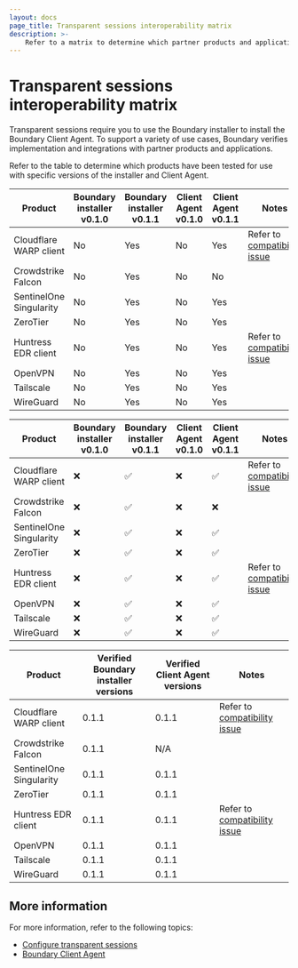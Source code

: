 ```yaml
---
layout: docs
page_title: Transparent sessions interoperability matrix
description: >-
    Refer to a matrix to determine which partner products and applications are supported by the Boundary components required for transparent sessions.
---
```


# Transparent sessions interoperability matrix

Transparent sessions require you to use the Boundary installer to install the Boundary Client Agent.
To support a variety of use cases, Boundary verifies implementation and integrations with partner products and applications.

Refer to the table to determine which products have been tested for use with specific versions of the installer and Client Agent.

| Product | Boundary installer v0.1.0 | Boundary installer v0.1.1 | Client Agent v0.1.0 | Client Agent v0.1.1 | Notes |
|----------------|---------------------------|----------------------------|---------------------|--------------------|---------------|
| Cloudflare WARP client | No | Yes | No | Yes | Refer to [compatibility issue](/boundary/docs/api-clients/client-agent#cloudflare-warp-client)
| Crowdstrike Falcon | No | Yes | No | No |
| SentinelOne Singularity | No | Yes | No | Yes |
| ZeroTier | No | Yes | No | Yes |
| Huntress EDR client | No | Yes | No | Yes | Refer to [compatibility issue](/boundary/docs/api-clients/client-agent#huntress-edr-client)
| OpenVPN | No | Yes | No | Yes |
| Tailscale | No | Yes | No | Yes |
| WireGuard | No | Yes | No | Yes |

| Product | Boundary installer v0.1.0 | Boundary installer v0.1.1 | Client Agent v0.1.0 | Client Agent v0.1.1 | Notes |
|----------------|---------------------------|----------------------------|---------------------|--------------------|---------------|
| Cloudflare WARP client | &#x274c; | &#x2705; | &#x274c; | &#x2705; | Refer to [compatibility issue](/boundary/docs/api-clients/client-agent#cloudflare-warp-client)
| Crowdstrike Falcon | &#x274c;  | &#x2705; | &#x274c; | &#x274c; |
| SentinelOne Singularity | &#x274c; | &#x2705; | &#x274c; | &#x2705; |
| ZeroTier | &#x274c; | &#x2705; | &#x274c; | &#x2705; |
| Huntress EDR client | &#x274c; | &#x2705; | &#x274c; | &#x2705; | Refer to [compatibility issue](/boundary/docs/api-clients/client-agent#huntress-edr-client)
| OpenVPN | &#x274c; | &#x2705; | &#x274c; | &#x2705; |
| Tailscale | &#x274c; | &#x2705; | &#x274c; | &#x2705; |
| WireGuard | &#x274c; | &#x2705; | &#x274c; | &#x2705; |

| Product | Verified Boundary installer versions | Verified Client Agent versions | Notes |
|----------------|---------------------------|----------------------------|---------------|
| Cloudflare WARP client | 0.1.1 | 0.1.1 | Refer to [compatibility issue](/boundary/docs/api-clients/client-agent#cloudflare-warp-client)
| Crowdstrike Falcon | 0.1.1 | N/A |
| SentinelOne Singularity | 0.1.1 | 0.1.1 |
| ZeroTier | 0.1.1 | 0.1.1 |
| Huntress EDR client | 0.1.1 | 0.1.1| Refer to [compatibility issue](/boundary/docs/api-clients/client-agent#huntress-edr-client)
| OpenVPN | 0.1.1 | 0.1.1 |
| Tailscale | 0.1.1 | 0.1.1 |
| WireGuard | 0.1.1 | 0.1.1 |

## More information

For more information, refer to the following topics:

- [Configure transparent sessions](/boundary/docs/configuration/target-aliases/transparent-sessions)
- [Boundary Client Agent](/boundary/docs/api-clients/client-agent)